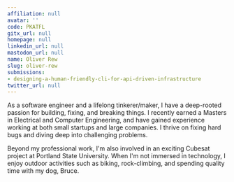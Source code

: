 ```yaml
---
affiliation: null
avatar: ''
code: PKATFL
gitx_url: null
homepage: null
linkedin_url: null
mastodon_url: null
name: Oliver Rew
slug: oliver-rew
submissions:
- designing-a-human-friendly-cli-for-api-driven-infrastructure
twitter_url: null
---
```


As a software engineer and a lifelong tinkerer/maker, I have a deep-rooted passion for building, fixing, and breaking things. I recently earned a Masters in Electrical and Computer Engineering, and have gained experience working at both small startups and large companies. I thrive on fixing hard bugs and diving deep into challenging problems.

Beyond my professional work, I'm also involved in an exciting Cubesat project at Portland State University. When I'm not immersed in technology, I enjoy outdoor activities such as biking, rock-climbing, and spending quality time with my dog, Bruce.
